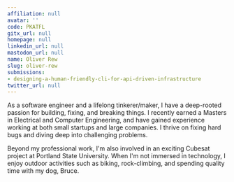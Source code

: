 ```yaml
---
affiliation: null
avatar: ''
code: PKATFL
gitx_url: null
homepage: null
linkedin_url: null
mastodon_url: null
name: Oliver Rew
slug: oliver-rew
submissions:
- designing-a-human-friendly-cli-for-api-driven-infrastructure
twitter_url: null
---
```


As a software engineer and a lifelong tinkerer/maker, I have a deep-rooted passion for building, fixing, and breaking things. I recently earned a Masters in Electrical and Computer Engineering, and have gained experience working at both small startups and large companies. I thrive on fixing hard bugs and diving deep into challenging problems.

Beyond my professional work, I'm also involved in an exciting Cubesat project at Portland State University. When I'm not immersed in technology, I enjoy outdoor activities such as biking, rock-climbing, and spending quality time with my dog, Bruce.
